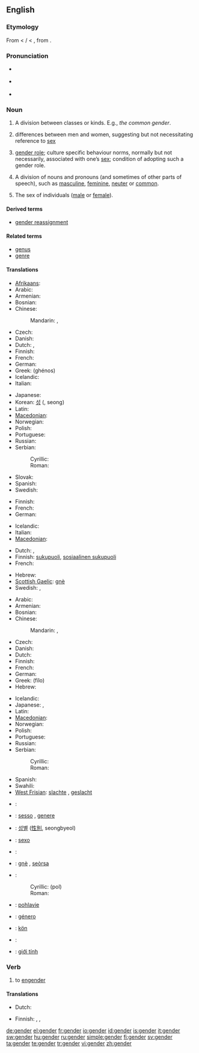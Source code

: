 ==English==
{{wikipedia}}

===Etymology===
From {{etyl|enm}} < {{etyl|frm}} {{term|gendre}}/{{term|genre}} < {{etyl|la}} {{term|genus||[[kind]], [[sort]]}}, from {{proto|Indo-European|gen-|"to produce"|gon-|"to beget"|gn-|"to be born"}}.

===Pronunciation===
* {{a|RP}} {{IPA|/ʤɛndə/}}
* {{a|US}} {{IPA|/ʤɛndɚ/}}
* {{rhymes|ɛndə(r)}}

===Noun===
{{en-noun}}

# {{obsolete}} A division between classes or kinds. E.g., ''the common gender''. {{rfex|but other senses wouldn’t be bad too}}
# differences between men and women, suggesting but not necessitating reference to [[sex]]
# {{sociology}} [[gender role]]; culture specific behaviour norms, normally but not necessarily, associated with one’s [[sex]]; condition of adopting such a gender role.
# {{grammar}} A division of nouns and pronouns (and sometimes of other parts of speech), such as [[masculine]], [[feminine]], [[neuter]] or [[common]].
# {{context|casually|to avoid confusion with ‘sex’ in the sense of ‘sexual relations’}} The sex of individuals ([[male]] or [[female]]).

====Derived terms====
* [[gender reassignment]]

====Related terms====
* [[genus]]
* [[genre]]

====Translations====
{{trans-top|grammar: division of nouns and pronouns}}
* [[Afrikaans]]: {{t|af|geslag|xs=Afrikaans}}
* Arabic: {{t+|ar|جنس|m|tr=jins|sc=Arab}}
* Armenian: {{t-|hy|սեռ|tr=seṙ|sc=Armn|xs=Armenian}}
* Bosnian: {{t-|bs|rod|m}}
* Chinese:
*: Mandarin: {{t-|cmn|性別|sc=Hani|xs=Mandarin}},  {{t-|cmn|性别|tr=xìngbié|sc=Hani|xs=Mandarin}}
* Czech: {{t+|cs|rod|m}}
* Danish: {{t+|da|køn|n}}
* Dutch: {{t+|nl|geslacht|n}}, {{t+|nl|genus|n}}
* Finnish: {{t+|fi|suku}}
* French: {{t+|fr|genre|m}}
* German: {{t+|de|Geschlecht|n}}
* Greek: {{t+|el|γένος|n|s|sc=Grek}} (ghénos)
* Icelandic: {{t+|is|kyn|n}}
* Italian: {{t+|it|genere}}
{{trans-mid}}
* Japanese: {{t+|ja|性|tr=せい, sei|sc=Jpan}}
* Korean: [[성]] ({{t+|ko|性|sc=Hani}}, seong)
* Latin: {{t+|la|genus|n}}
* [[Macedonian]]: {{t-|mk|род|m|tr=rod|sc=Cyrl|xs=Macedonian}}
* Norwegian: {{t|no|kjønn|n}}
* Polish: {{t+|pl|rodzaj|t}}
* Portuguese: {{t+|pt|sexo|m}}
* Russian: {{t+|ru|род|m|tr=rod|sc=Cyrl}}
* Serbian:
*: Cyrillic: {{t-|sr|род|m|sc=Cyrl}}
*: Roman: {{t-|sr|rod|m}}
* Slovak: {{t-|sk|rod|m}}
* Spanish: {{t+|es|género|m}}
* Swedish: {{t+|sv|genus|n}}
{{trans-bottom}}

{{trans-top|division between classes or kinds}}
* Finnish: {{t+|fi|suku}}
* French: {{t+|fr|genre|m}}
* German: {{t+|de|Geschlecht|n}}
{{trans-mid}}
* Icelandic: {{t+|is|kyn|n}}
* Italian: {{t+|it|genere|m}}
* [[Macedonian]]: {{t-|mk|род|m|tr=rod|sc=Cyrl|xs=Macedonian}}
{{trans-bottom}}

{{trans-top|behavioural characteristics}}
* Dutch: {{t+|nl|sekse|f}}, {{t+|nl|geslacht|n}}
* Finnish: [[sukupuoli]], [[sosiaalinen sukupuoli]]
* French: {{t+|fr|genre|m}}
{{trans-mid}}
* Hebrew: {{t+|he|מגדר|sc=Hebr}}
* [[Scottish Gaelic]]: [[gnè]] {{f}}
* Swedish: {{t+|sv|genus}}, {{t+|sv|könsroll}}
{{trans-bottom}}

{{trans-top|the sex of persons or animals}}
* Arabic: {{t+|ar|جنس|m|tr=jins|sc=Arab}}
* Armenian: {{t-|hy|սեռ|tr=seṙ|sc=Armn|xs=Armenian}}
* Bosnian: {{t-|bs|pol|m}}
* Chinese:
*: Mandarin: {{t-|cmn|性別|sc=Hani|xs=Mandarin}},  {{t-|cmn|性别|tr=xìngbié|sc=Hani|xs=Mandarin}}
* Czech: {{t-|cs|pohlaví|n}}
* Danish: {{t+|da|køn|n}}
* Dutch: {{t+|nl|geslacht|n}}
* Finnish: {{t+|fi|sukupuoli}}
* French: {{t+|fr|sexe|m}}
* German: {{t+|de|Geschlecht|n}}
* Greek: {{t+|el|φύλο|n|s|sc=Grek}} (fílo)
* Hebrew: {{t+|he|מגדר|sc=Hebr}}
{{trans-mid}}
* Icelandic: {{t+|is|kyn|n}}
* Japanese: {{t+|ja|性|tr=せい, sei|sc=Jpan}},  {{t-|ja|性別|tr=せいべつ, seibetsu|sc=Jpan}}
* Latin: {{t+|la|genus|n}}
* [[Macedonian]]: {{t-|mk|пол|m|tr=pol|sc=Cyrl|xs=Macedonian}}
* Norwegian: {{t|no|kjønn|n}}
* Polish: {{t+|pl|płeć|f}}
* Portuguese: {{t+|pt|gênero|m}}
* Russian: {{t+|ru|пол|m|tr=pol|sc=Cyrl}}
* Serbian:
*: Cyrillic: {{t-|sr|пол|m|sc=Cyrl}}
*: Roman: {{t-|sr|pol|m}}
* Spanish: {{t+|es|género|m}}
* Swahili: {{t|sw|jinsia}}
* [[West Frisian]]: [[slachte]] {{n}}, [[geslacht#West Frisian|geslacht]] {{n}}
{{trans-bottom}}

{{checktrans-top}}
* {{ttbc|Bosnian}}: {{t-|bs|pol|m}}
* {{ttbc|Italian}}: [[sesso]] {{m}}, [[genere]] {{m}}
* {{ttbc|Korean}}: [[성별]] ([[性別]], seongbyeol)
* {{ttbc|Portuguese}}: [[sexo]] {{m}}
* {{ttbc|Romanian}}: {{t+|ro|sex|n}}
* {{ttbc|Scottish Gaelic}}: [[gnè]] {{f}}, [[seòrsa]] {{m}}
{{trans-mid}}
* {{ttbc|Serbian}}:
*: Cyrillic: {{t-|sr|пол|m|sc=Cyrl}} (pol)
*: Roman: {{t-|sr|pol|m}}
* {{ttbc|Slovak}}: [[pohlavie]] {{n}}
* {{ttbc|Spanish}}: [[género]] {{m}}
* {{ttbc|Swedish}}: [[kön]] {{n}}
* {{ttbc|Tagalog}}: {{t-|tl|kasarian|xs=Tagalog}}
* {{ttbc|Vietnamese}}: [[giới tính]]
{{trans-bottom}}

===Verb===
{{en-verb}}

# to [[engender]]

====Translations====
{{trans-top|engender}}
* Dutch: {{t-|nl|voortbrengen}}
{{trans-mid}}
* Finnish: {{t+|fi|synnyttää}}, {{t+|fi|saada aikaan}}, {{t+|fi|tuottaa}}
{{trans-bottom}}

[[de:gender]]
[[el:gender]]
[[fr:gender]]
[[io:gender]]
[[id:gender]]
[[is:gender]]
[[it:gender]]
[[sw:gender]]
[[hu:gender]]
[[ru:gender]]
[[simple:gender]]
[[fi:gender]]
[[sv:gender]]
[[ta:gender]]
[[te:gender]]
[[tr:gender]]
[[vi:gender]]
[[zh:gender]]